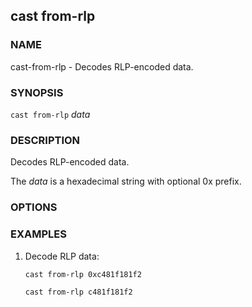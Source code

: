 
## cast from-rlp

### NAME

cast-from-rlp - Decodes RLP-encoded data.

### SYNOPSIS

`cast from-rlp` _data_

### DESCRIPTION

Decodes RLP-encoded data.

The _data_ is a hexadecimal string with optional 0x prefix.

### OPTIONS

<CommonOptions />

### EXAMPLES

1. Decode RLP data:

   ```sh
   cast from-rlp 0xc481f181f2

   cast from-rlp c481f181f2
   ```
